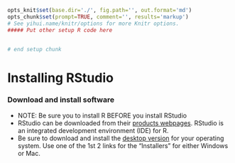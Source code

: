 ```r
opts_knit$set(base.dir='./', fig.path='', out.format='md')
opts_chunk$set(prompt=TRUE, comment='', results='markup')
# See yihui.name/knitr/options for more Knitr options.
##### Put other setup R code here


# end setup chunk
```
# Installing RStudio

### Download and install software
* NOTE: Be sure you to install R BEFORE you install RStudio
* RStudio can be downloaded from their [products webpages](https://www.rstudio.com/products/RStudio/). RStudio is an integrated development environment (IDE) for R.
* Be sure to download and install the [desktop version](https://www.rstudio.com/products/rstudio/download/) for your operating system. Use one of the 1st 2 links for the "Installers" for either Windows or Mac.

